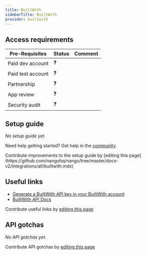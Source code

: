 ```yaml
---
title: BuiltWith
sidebarTitle: BuiltWith
provider: builtwith
---
```



<Overview />
<PreBuiltTooling />
<PreBuiltUseCases />

## Access requirements
| Pre-Requisites    | Status | Comment |
| ----------------- | ------ | ------- |
| Paid dev account  | ❓     |         |
| Paid test account | ❓     |         |
| Partnership       | ❓     |         |
| App review        | ❓     |         |
| Security audit    | ❓     |         |

## Setup guide

_No setup guide yet._

<Tip>Need help getting started? Get help in the [community](https://nango.dev/slack).</Tip>

<Note>
    Contribute improvements to the setup guide by [editing this page](https://github.com/nangohq/nango/tree/master/docs-v2/integrations/all/builtwith.mdx)
</Note>

## Useful links

- [Generate a BuiltWith API key in your BuiltWith account](https://api.builtwith.com)
- [BuiltWith API Docs](https://api.builtwith.com/free-api)

<Note>Contribute useful links by [editing this page](https://github.com/nangohq/nango/tree/master/docs-v2/integrations/all/builtwith.mdx)</Note>

## API gotchas

_No API gotchas yet._

<Note>Contribute API gotchas by [editing this page](https://github.com/nangohq/nango/tree/master/docs-v2/integrations/all/builtwith.mdx)</Note>
